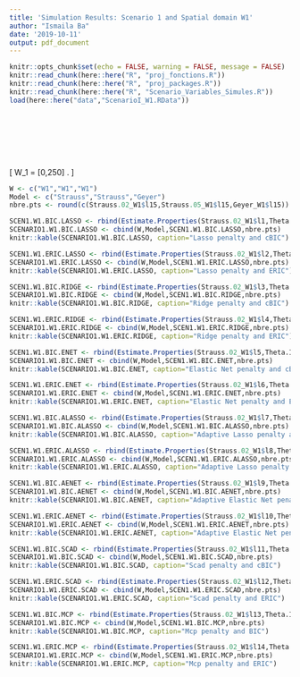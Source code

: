 ```yaml
---
title: 'Simulation Results: Scenario 1 and Spatial domain W1'
author: "Ismaila Ba"
date: '2019-10-11'
output: pdf_document
---
```


```r
knitr::opts_chunk$set(echo = FALSE, warning = FALSE, message = FALSE)
knitr::read_chunk(here::here("R", "proj_fonctions.R"))
knitr::read_chunk(here::here("R", "proj_packages.R"))
knitr::read_chunk(here::here("R", "Scenario_Variables_Simules.R"))
load(here::here("data","ScenarioI_W1.RData"))
```

```r
```

```r
```

```r
```

```r
```

```r
```

```r
```

```r
```

\[
W_1 = [0,250] \times [0,125]. 
\]

```r
W <- c("W1","W1","W1")
Model <- c("Strauss","Strauss","Geyer")
nbre.pts <- round(c(Strauss.02_W1$l15,Strauss.05_W1$l15,Geyer_W1$l15))
```


```r
SCEN1.W1.BIC.LASSO <- rbind(Estimate.Properties(Strauss.02_W1$l1,Theta.Init.StraussI1.02,method="pen"),Estimate.Properties(Strauss.05_W1$l1,Theta.Init.StraussI1.05,method="pen"),Estimate.Properties(Geyer_W1$l1,Theta.Init.GeyerI1,method="pen"))
SCENARIO1.W1.BIC.LASSO <- cbind(W,Model,SCEN1.W1.BIC.LASSO,nbre.pts)
knitr::kable(SCENARIO1.W1.BIC.LASSO, caption="Lasso penalty and cBIC")
```

```r
SCEN1.W1.ERIC.LASSO <- rbind(Estimate.Properties(Strauss.02_W1$l2,Theta.Init.StraussI1.02,method="pen"),Estimate.Properties(Strauss.05_W1$l2,Theta.Init.StraussI1.05,method="pen"),Estimate.Properties(Geyer_W1$l2,Theta.Init.GeyerI1,method="pen"))
SCENARIO1.W1.ERIC.LASSO <- cbind(W,Model,SCEN1.W1.ERIC.LASSO,nbre.pts)
knitr::kable(SCENARIO1.W1.ERIC.LASSO, caption="Lasso penalty and ERIC")
```

```r
SCEN1.W1.BIC.RIDGE <- rbind(Estimate.Properties(Strauss.02_W1$l3,Theta.Init.StraussI1.02,method="pen"),Estimate.Properties(Strauss.05_W1$l3,Theta.Init.StraussI1.05,method="pen"),Estimate.Properties(Geyer_W1$l3,Theta.Init.GeyerI1,method="pen"))
SCENARIO1.W1.BIC.RIDGE <- cbind(W,Model,SCEN1.W1.BIC.RIDGE,nbre.pts)
knitr::kable(SCENARIO1.W1.BIC.RIDGE, caption="Ridge penalty and cBIC")
```

```r
SCEN1.W1.ERIC.RIDGE <- rbind(Estimate.Properties(Strauss.02_W1$l4,Theta.Init.StraussI1.02,method="pen"),Estimate.Properties(Strauss.05_W1$l4,Theta.Init.StraussI1.05,method="pen"),Estimate.Properties(Geyer_W1$l4,Theta.Init.GeyerI1,method="pen"))
SCENARIO1.W1.ERIC.RIDGE <- cbind(W,Model,SCEN1.W1.ERIC.RIDGE,nbre.pts)
knitr::kable(SCENARIO1.W1.ERIC.RIDGE, caption="Ridge penalty and ERIC")
```

```r
SCEN1.W1.BIC.ENET <- rbind(Estimate.Properties(Strauss.02_W1$l5,Theta.Init.StraussI1.02,method="pen"),Estimate.Properties(Strauss.05_W1$l5,Theta.Init.StraussI1.05,method="pen"),Estimate.Properties(Geyer_W1$l5,Theta.Init.GeyerI1,method="pen"))
SCENARIO1.W1.BIC.ENET <- cbind(W,Model,SCEN1.W1.BIC.ENET,nbre.pts)
knitr::kable(SCENARIO1.W1.BIC.ENET, caption="Elastic Net penalty and cBIC")
```

```r
SCEN1.W1.ERIC.ENET <- rbind(Estimate.Properties(Strauss.02_W1$l6,Theta.Init.StraussI1.02,method="pen"),Estimate.Properties(Strauss.05_W1$l6,Theta.Init.StraussI1.05,method="pen"),Estimate.Properties(Geyer_W1$l6,Theta.Init.GeyerI1,method="pen"))
SCENARIO1.W1.ERIC.ENET <- cbind(W,Model,SCEN1.W1.ERIC.ENET,nbre.pts)
knitr::kable(SCENARIO1.W1.ERIC.ENET, caption="Elastic Net penalty and ERIC")
```

```r
SCEN1.W1.BIC.ALASSO <- rbind(Estimate.Properties(Strauss.02_W1$l7,Theta.Init.StraussI1.02,method="pen"),Estimate.Properties(Strauss.05_W1$l7,Theta.Init.StraussI1.05,method="pen"),Estimate.Properties(Geyer_W1$l7,Theta.Init.GeyerI1,method="pen"))
SCENARIO1.W1.BIC.ALASSO <- cbind(W,Model,SCEN1.W1.BIC.ALASSO,nbre.pts)
knitr::kable(SCENARIO1.W1.BIC.ALASSO, caption="Adaptive Lasso penalty and cBIC")
```

```r
SCEN1.W1.ERIC.ALASSO <- rbind(Estimate.Properties(Strauss.02_W1$l8,Theta.Init.StraussI1.02,method="pen"),Estimate.Properties(Strauss.05_W1$l8,Theta.Init.StraussI1.05,method="pen"),Estimate.Properties(Geyer_W1$l8,Theta.Init.GeyerI1,method="pen"))
SCENARIO1.W1.ERIC.ALASSO <- cbind(W,Model,SCEN1.W1.ERIC.ALASSO,nbre.pts)
knitr::kable(SCENARIO1.W1.ERIC.ALASSO, caption="Adaptive Lasso penalty and ERIC")
```

```r
SCEN1.W1.BIC.AENET <- rbind(Estimate.Properties(Strauss.02_W1$l9,Theta.Init.StraussI1.02,method="pen"),Estimate.Properties(Strauss.05_W1$l9,Theta.Init.StraussI1.05,method="pen"),Estimate.Properties(Geyer_W1$l9,Theta.Init.GeyerI1,method="pen"))
SCENARIO1.W1.BIC.AENET <- cbind(W,Model,SCEN1.W1.BIC.AENET,nbre.pts)
knitr::kable(SCENARIO1.W1.BIC.AENET, caption="Adaptive Elastic Net penalty and cBIC")
```

```r
SCEN1.W1.ERIC.AENET <- rbind(Estimate.Properties(Strauss.02_W1$l10,Theta.Init.StraussI1.02,method="pen"),Estimate.Properties(Strauss.05_W1$l10,Theta.Init.StraussI1.05,method="pen"),Estimate.Properties(Geyer_W1$l10,Theta.Init.GeyerI1,method="pen"))
SCENARIO1.W1.ERIC.AENET <- cbind(W,Model,SCEN1.W1.ERIC.AENET,nbre.pts)
knitr::kable(SCENARIO1.W1.ERIC.AENET, caption="Adaptive Elastic Net penalty and ERIC")
```

```r
SCEN1.W1.BIC.SCAD <- rbind(Estimate.Properties(Strauss.02_W1$l11,Theta.Init.StraussI1.02,method="pen"),Estimate.Properties(Strauss.05_W1$l11,Theta.Init.StraussI1.05,method="pen"),Estimate.Properties(Geyer_W1$l11,Theta.Init.GeyerI1,method="pen"))
SCENARIO1.W1.BIC.SCAD <- cbind(W,Model,SCEN1.W1.BIC.SCAD,nbre.pts)
knitr::kable(SCENARIO1.W1.BIC.SCAD, caption="Scad penalty and cBIC")
```

```r
SCEN1.W1.ERIC.SCAD <- rbind(Estimate.Properties(Strauss.02_W1$l12,Theta.Init.StraussI1.02,method="pen"),Estimate.Properties(Strauss.05_W1$l12,Theta.Init.StraussI1.05,method="pen"),Estimate.Properties(Geyer_W1$l12,Theta.Init.GeyerI1,method="pen"))
SCENARIO1.W1.ERIC.SCAD <- cbind(W,Model,SCEN1.W1.ERIC.SCAD,nbre.pts)
knitr::kable(SCENARIO1.W1.ERIC.SCAD, caption="Scad penalty and ERIC")
```

```r
SCEN1.W1.BIC.MCP <- rbind(Estimate.Properties(Strauss.02_W1$l13,Theta.Init.StraussI1.02,method="pen"),Estimate.Properties(Strauss.05_W1$l13,Theta.Init.StraussI1.05,method="pen"),Estimate.Properties(Geyer_W1$l13,Theta.Init.GeyerI1,method="pen"))
SCENARIO1.W1.BIC.MCP <- cbind(W,Model,SCEN1.W1.BIC.MCP,nbre.pts)
knitr::kable(SCENARIO1.W1.BIC.MCP, caption="Mcp penalty and BIC")
```

```r
SCEN1.W1.ERIC.MCP <- rbind(Estimate.Properties(Strauss.02_W1$l14,Theta.Init.StraussI1.02,method="pen"),Estimate.Properties(Strauss.05_W1$l14,Theta.Init.StraussI1.05,method="pen"),Estimate.Properties(Geyer_W1$l14,Theta.Init.GeyerI1,method="pen"))
SCENARIO1.W1.ERIC.MCP <- cbind(W,Model,SCEN1.W1.ERIC.MCP,nbre.pts)
knitr::kable(SCENARIO1.W1.ERIC.MCP, caption="Mcp penalty and ERIC")
```